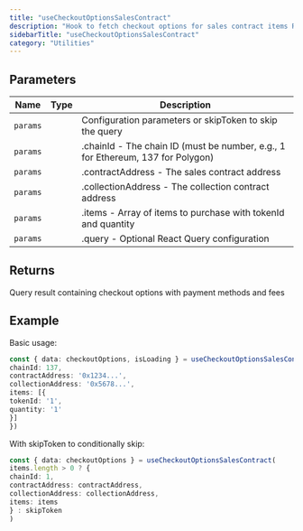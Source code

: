 ```yaml
---
title: "useCheckoutOptionsSalesContract"
description: "Hook to fetch checkout options for sales contract items Retrieves checkout options including available payment methods, fees, and transaction details for items from a sales contract. Requires a connected wallet to calculate wallet-specific options."
sidebarTitle: "useCheckoutOptionsSalesContract"
category: "Utilities"
---
```


## Parameters

| Name | Type | Description |
|------|------|-------------|
| `params` |  | Configuration parameters or skipToken to skip the query |
| `params` |  | .chainId - The chain ID (must be number, e.g., 1 for Ethereum, 137 for Polygon) |
| `params` |  | .contractAddress - The sales contract address |
| `params` |  | .collectionAddress - The collection contract address |
| `params` |  | .items - Array of items to purchase with tokenId and quantity |
| `params` |  | .query - Optional React Query configuration |

## Returns

Query result containing checkout options with payment methods and fees

## Example

Basic usage:
```typescript
const { data: checkoutOptions, isLoading } = useCheckoutOptionsSalesContract({
chainId: 137,
contractAddress: '0x1234...',
collectionAddress: '0x5678...',
items: [{
tokenId: '1',
quantity: '1'
}]
})
```

With skipToken to conditionally skip:
```typescript
const { data: checkoutOptions } = useCheckoutOptionsSalesContract(
items.length > 0 ? {
chainId: 1,
contractAddress: contractAddress,
collectionAddress: collectionAddress,
items: items
} : skipToken
)
```

